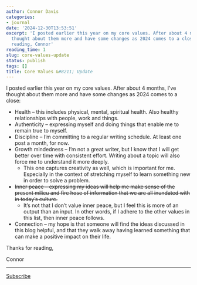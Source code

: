 ```yaml
---
author: Connor Davis
categories:
- journal
date: '2024-12-30T13:53:51'
excerpt: 'I posted earlier this year on my core values. After about 4 months, I’ve
  thought about them more and have some changes as 2024 comes to a close: Thanks for
  reading, Connor'
reading_time: 1
slug: core-values-update
status: publish
tags: []
title: Core Values &#8211; Update
---
```


I posted earlier this year on my core values. After about 4 months, I’ve thought about them more and have some changes as 2024 comes to a close:

* Health – this includes physical, mental, spiritual health. Also healthy relationships with people, work and things.
* Authenticity – expressing myself and doing things that enable me to remain true to myself.
* Discipline – I’m committing to a regular writing schedule. At least one post a month, for now.
* Growth mindedness – I’m not a great writer, but I know that I will get better over time with consistent effort. Writing about a topic will also force me to understand it more deeply.
  + This one captures creativity as well, which is important for me. Especially in the context of stretching myself to learn something new in order to solve a problem.
* ~~Inner peace – expressing my ideas will help me make sense of the present milieu and fire hose of information that we are all inundated with in today’s culture.~~
  + It’s not that I don’t value inner peace, but I feel this is more of an output than an input. In other words, if I adhere to the other values in this list, then inner peace follows.
* Connection – my hope is that someone will find the ideas discussed in this blog helpful, and that they walk away having learned something that can make a positive impact on their life.

Thanks for reading,

Connor

---

[Subscribe](https://cjams.net/mailing-list/)